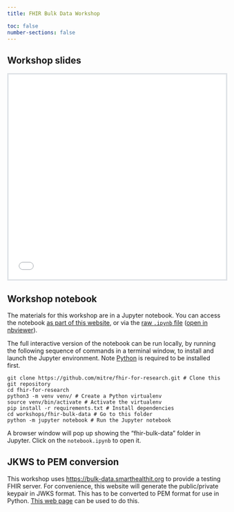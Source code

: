 ```yaml
---
title: FHIR Bulk Data Workshop

toc: false
number-sections: false
---
```


## Workshop slides

```{=html}
<iframe style="border: 3px solid #dee2e6; width: 100%; height: 475px;" src="slides.html"></iframe>
```
## Workshop notebook

The materials for this workshop are in a Jupyter notebook. You can access the notebook [as part of this website](notebook.html), or via the [raw `.ipynb` file](https://github.com/mitre/fhir-for-research/blob/main/workshops/fhir-bulk-data/notebook.ipynb) ([open in nbviewer](https://nbviewer.org/github/mitre/fhir-for-research/blob/main/workshops/fhir-bulk-data/notebook.ipynb)).

The full interactive version of the notebook can be run locally, by running the following sequence of commands in a terminal window, to install and launch the Jupyter environment. Note [Python](https://docs.python.org/3/using/index.html) is required to be installed first.

``` shell
git clone https://github.com/mitre/fhir-for-research.git # Clone this git repository
cd fhir-for-research
python3 -m venv venv/ # Create a Python virtualenv
source venv/bin/activate # Activate the virtualenv
pip install -r requirements.txt # Install dependencies
cd workshops/fhir-bulk-data # Go to this folder
python -m jupyter notebook # Run the Jupyter notebook
```

A browser window will pop up showing the "fhir-bulk-data" folder in Jupyter. Click on the `notebook.ipynb` to open it.

## JKWS to PEM conversion

This workshop uses <https://bulk-data.smarthealthit.org> to provide a testing FHIR server. For convenience, this website will generate the public/private keypair in JWKS format. This has to be converted to PEM format for use in Python. [This web page](pem.html) can be used to do this.
